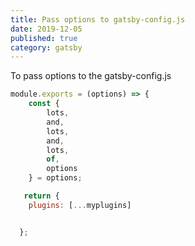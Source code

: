 ```yaml
---
title: Pass options to gatsby-config.js
date: 2019-12-05
published: true
category: gatsby
---
```


<Text>To pass options to the gatsby-config.js </Text>

```js
module.exports = (options) => {
    const {
        lots,
        and,
        lots,
        and,
        lots,
        of,
        options
    } = options;

   return {
    plugins: [...myplugins]


  };
```
